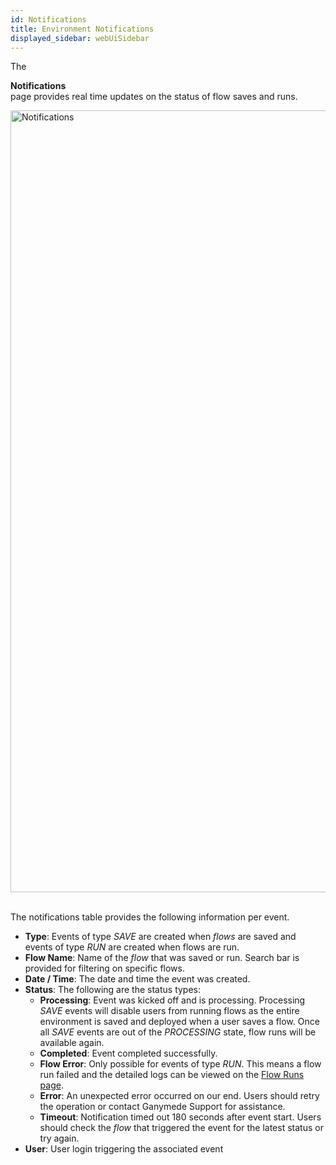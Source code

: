 ```yaml
---
id: Notifications
title: Environment Notifications
displayed_sidebar: webUiSidebar
---
```



The <div className="button darkblue_button"><NotificationOutlined /> **Notifications**</div> page provides real time updates on the status of flow saves and runs. 

<img width="1251" alt="Notifications" src="https://user-images.githubusercontent.com/46538575/225718938-816b2bd0-90ff-43e1-9b64-5cf46ce76250.png"/>
<br />
<br />

The notifications table provides the following information per event.

- **Type**: Events of type _SAVE_ are created when _flows_ are saved and events of type _RUN_ are created when flows are run.
- **Flow Name**: Name of the _flow_ that was saved or run. Search bar is provided for filtering on specific flows.
- **Date / Time**: The date and time the event was created.
- **Status**: The following are the status types:
    - **Processing**: Event was kicked off and is processing. Processing _SAVE_ events will disable users from running flows as the entire environment is saved and deployed when a user saves a flow. Once all _SAVE_ events are out of the _PROCESSING_ state, flow runs will be available again.
    - **Completed**: Event completed successfully. 
    - **Flow Error**: Only possible for events of type _RUN_. This means a flow run failed and the detailed logs can be viewed on the [Flow Runs page](FlowRuns.mdx).
    - **Error**: An unexpected error occurred on our end. Users should retry the operation or contact Ganymede Support for assistance.
    - **Timeout**: Notification timed out 180 seconds after event start.  Users should check the _flow_ that triggered the event for the latest status or try again.
- **User**: User login triggering the associated event
